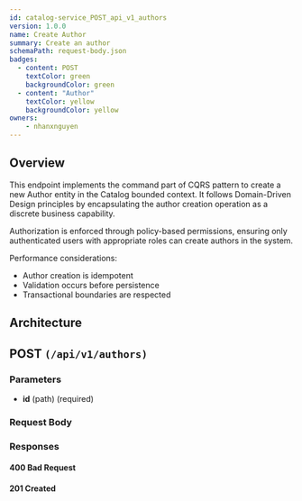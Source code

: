 ```yaml
---
id: catalog-service_POST_api_v1_authors
version: 1.0.0
name: Create Author
summary: Create an author
schemaPath: request-body.json
badges:
  - content: POST
    textColor: green
    backgroundColor: green
  - content: "Author"
    textColor: yellow
    backgroundColor: yellow
owners:
    - nhanxnguyen
---
```


## Overview

This endpoint implements the command part of CQRS pattern to create a new Author entity in the Catalog bounded context. It follows Domain-Driven Design principles by encapsulating the author creation operation as a discrete business capability.

Authorization is enforced through policy-based permissions, ensuring only authenticated users with appropriate roles can create authors in the system.

Performance considerations:

- Author creation is idempotent
- Validation occurs before persistence
- Transactional boundaries are respected

## Architecture

<NodeGraph />

## POST `(/api/v1/authors)`

### Parameters

- **id** (path) (required)

### Request Body

<SchemaViewer file="request-body.json" maxHeight="500" id="request-body" />

### Responses

#### <span className="text-orange-500">400 Bad Request</span>

<SchemaViewer file="response-400.json" maxHeight="500" id="response-400" />

#### <span className="text-green-500">201 Created</span>
